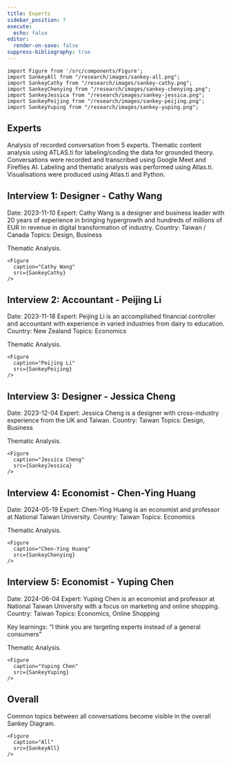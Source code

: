 ```yaml
---
title: Experts
sidebar_position: 7
execute:
  echo: false
editor:
  render-on-save: false
suppress-bibliography: true
---
```





````mdx-code-block
import Figure from '/src/components/Figure';
import SankeyAll from "/research/images/sankey-all.png";
import SankeyCathy from "/research/images/sankey-cathy.png";
import SankeyChenying from "/research/images/sankey-chenying.png";
import SankeyJessica from "/research/images/sankey-jessica.png";
import SankeyPeijing from "/research/images/sankey-peijing.png";
import SankeyYuping from "/research/images/sankey-yuping.png";
````

## Experts

Analysis of recorded conversation from 5 experts. Thematic content
analysis using ATLAS.ti for labeling/coding the data for grounded
theory. Conversations were recorded and transcribed using Google Meet
and Fireflies AI. Labeling and thematic analysis was performed using
Atlas.ti. Visualisations were produced using Atlas.ti and Python.

## Interview 1: Designer - Cathy Wang

Date: 2023-11-10 Expert: Cathy Wang is a designer and business leader
with 20 years of experience in bringing hypergrowth and hundreds of
millions of EUR in revenue in digital transformation of industry.
Country: Taiwan / Canada Topics: Design, Business

Thematic Analysis.

````mdx-code-block
<Figure
  caption="Cathy Wang"
  src={SankeyCathy}
/>
````

## Interview 2: Accountant - Peijing Li

Date: 2023-11-18 Expert: Peijing Li is an accomplished financial
controller and accountant with experience in varied industries from
dairy to education. Country: New Zealand Topics: Economics

Thematic Analysis.

````mdx-code-block
<Figure
  caption="Peijing Li"
  src={SankeyPeijing}
/>
````

## Interview 3: Designer - Jessica Cheng

Date: 2023-12-04 Expert: Jessica Cheng is a designer with cross-industry
experience from the UK and Taiwan. Country: Taiwan Topics: Design,
Business

Thematic Analysis.

````mdx-code-block
<Figure
  caption="Jessica Cheng"
  src={SankeyJessica}
/>
````

## Interview 4: Economist - Chen-Ying Huang

Date: 2024-05-19 Expert: Chen-Ying Huang is an economist and professor
at National Taiwan University. Country: Taiwan Topics: Economics

Thematic Analysis.

````mdx-code-block
<Figure
  caption="Chen-Ying Huang"
  src={SankeyChenying}
/>
````

## Interview 5: Economist - Yuping Chen

Date: 2024-06-04 Expert: Yuping Chen is an economist and professor at
National Taiwan University with a focus on marketing and online
shopping. Country: Taiwan Topics: Economics, Online Shopping

Key learnings: “I think you are targeting experts instead of a general
consumers”

Thematic Analysis.

````mdx-code-block
<Figure
  caption="Yuping Chen"
  src={SankeyYuping}
/>
````

## Overall

Common topics between all conversations become visible in the overall
Sankey Diagram.

````mdx-code-block
<Figure
  caption="All"
  src={SankeyAll}
/>
````
